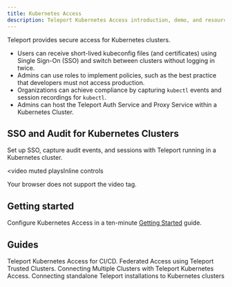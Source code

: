```yaml
---
title: Kubernetes Access
description: Teleport Kubernetes Access introduction, demo, and resources.
---
```


Teleport provides secure access for Kubernetes clusters.

- Users can receive short-lived kubeconfig files (and certificates) using Single Sign-On (SSO) and switch between clusters without logging in twice.
- Admins can use roles to implement policies, such as the best practice that developers must not access production.
- Organizations can achieve compliance by capturing `kubectl` events and session recordings for `kubectl`.
- Admins can host the Teleport Auth Service and Proxy Service within a Kubernetes Cluster.

## SSO and Audit for Kubernetes Clusters

Set up SSO, capture audit events, and sessions with Teleport running in a Kubernetes cluster.

<video
  muted
  playsInline
  controls
>
  <source
    src="../../img/k8s/k8-access.mp4"
    type="video/mp4"
  />

  <source
    src="../../img/k8s/k8-access.webm"
    type="video/webm"
  />

  Your browser does not support the video tag.
</video>

## Getting started

Configure Kubernetes Access in a ten-minute [Getting Started](./getting-started.mdx) guide.

## Guides

<TileSet>
  <Tile icon="kubernetes" title="Teleport Kubernetes Access for CI/CD" href="./guides/cicd.mdx">
    Teleport Kubernetes Access for CI/CD.
  </Tile>
  <Tile icon="kubernetes" title="Teleport Kubernetes Access and Trusted Clusters" href="./guides/federation.mdx">
    Federated Access using Teleport Trusted Clusters.
  </Tile>
  <Tile icon="kubernetes" title="Kubernetes Access Multiple Clusters" href="./guides/multiple-clusters.mdx">
    Connecting Multiple Clusters with Teleport Kubernetes Access.
  </Tile>
  <Tile icon="kubernetes" title="Kubernetes Access from standalone Teleport" href="./guides/standalone-teleport.mdx">
    Connecting standalone Teleport installations to Kubernetes clusters
  </Tile>
</TileSet>
